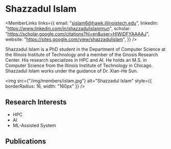 
# Shazzadul Islam

<div style={{display: 'flex', flexDirection: 'row'}}>

<div style={{flex: 1, display: 'flex', flexDirection: 'column'}}>

<MemberLinks
  links={{
    email: "sislam6@hawk.illinoistech.edu",
    linkedin: "https://www.linkedin.com/in/shazzadulislammun",
    scholar: "https://scholar.google.com/citations?hl=en&user=HlWiDFYAAAAJ",
    website: "https://sites.google.com/view/shazzadulislam",
  }}
/>

Shazzadul Islam is a PhD student in the Department of Computer Science at  the Illinois Institute of Technology and a member of the Gnosis Research Center.  His research specializes in HPC and AI. He holds an M.S. in Computer Science from  the Illinois Institute of Technology in Chicago. Shazzadul Islam works under the  guidance of Dr. Xian-He Sun.

</div>

<div style={{paddingLeft: 32}}>

<img
  src={"/img/members/islam.jpg"}
  alt="Shazzadul Islam"
  style={{ borderRadius: 16, width: "160px" }}
/>

</div>

</div>

## Research Interests

- HPC
- AI
- ML-Assisted System

## Publications

<MemberPublications authorShortName="S. Islam" />
